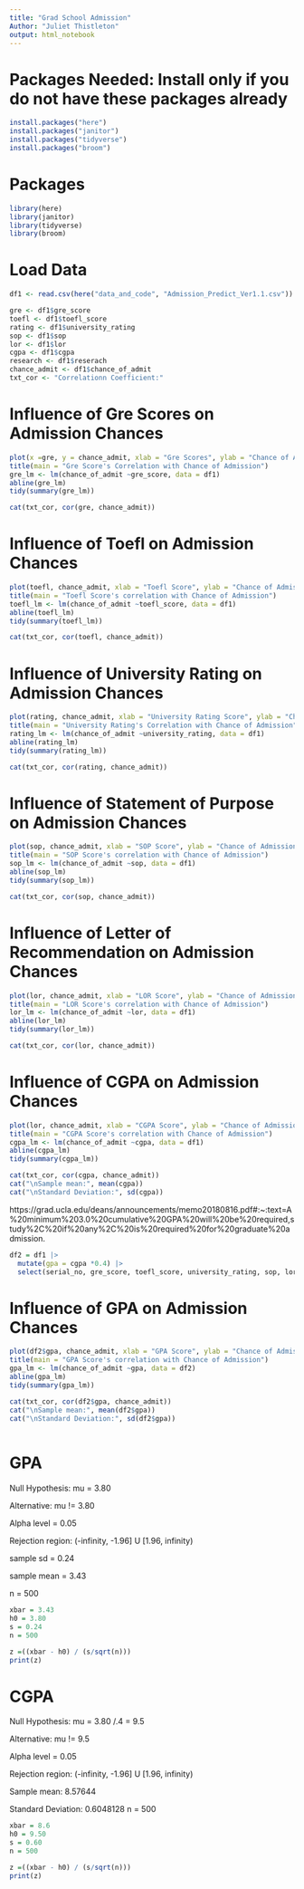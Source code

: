 ```yaml
---
title: "Grad School Admission"
Author: "Juliet Thistleton"
output: html_notebook
---
```


# Packages Needed: Install only if you do not have these packages already

```r
install.packages("here")
install.packages("janitor")
install.packages("tidyverse")
install.packages("broom")
```

# Packages
```r
library(here)
library(janitor)
library(tidyverse)
library(broom)
```

# Load Data 

```r
df1 <- read.csv(here("data_and_code", "Admission_Predict_Ver1.1.csv")) |> clean_names()
```

```r
gre <- df1$gre_score
toefl <- df1$toefl_score
rating <- df1$university_rating
sop <- df1$sop
lor <- df1$lor
cgpa <- df1$cgpa
research <- df1$reserach
chance_admit <- df1$chance_of_admit
txt_cor <- "Correlationn Coefficient:"

```


# Influence of Gre Scores on Admission Chances
```r
plot(x =gre, y = chance_admit, xlab = "Gre Scores", ylab = "Chance of Admission") 
title(main = "Gre Score's Correlation with Chance of Admission")
gre_lm <- lm(chance_of_admit ~gre_score, data = df1)
abline(gre_lm)
tidy(summary(gre_lm))

cat(txt_cor, cor(gre, chance_admit))

```


# Influence of Toefl on Admission Chances

```r
plot(toefl, chance_admit, xlab = "Toefl Score", ylab = "Chance of Admission") 
title(main = "Toefl Score's correlation with Chance of Admission")
toefl_lm <- lm(chance_of_admit ~toefl_score, data = df1)
abline(toefl_lm)
tidy(summary(toefl_lm))

cat(txt_cor, cor(toefl, chance_admit))

```

# Influence of University Rating on Admission Chances
```r
plot(rating, chance_admit, xlab = "University Rating Score", ylab = "Chance of Admission") 
title(main = "University Rating's Correlation with Chance of Admission")
rating_lm <- lm(chance_of_admit ~university_rating, data = df1)
abline(rating_lm)
tidy(summary(rating_lm))

cat(txt_cor, cor(rating, chance_admit))

```

# Influence of Statement of Purpose on Admission Chances
```r
plot(sop, chance_admit, xlab = "SOP Score", ylab = "Chance of Admission") 
title(main = "SOP Score's correlation with Chance of Admission")
sop_lm <- lm(chance_of_admit ~sop, data = df1)
abline(sop_lm)
tidy(summary(sop_lm))

cat(txt_cor, cor(sop, chance_admit))

```

# Influence of Letter of Recommendation on Admission Chances
```r
plot(lor, chance_admit, xlab = "LOR Score", ylab = "Chance of Admission") 
title(main = "LOR Score's correlation with Chance of Admission")
lor_lm <- lm(chance_of_admit ~lor, data = df1)
abline(lor_lm)
tidy(summary(lor_lm))

cat(txt_cor, cor(lor, chance_admit))

```

# Influence of CGPA on Admission Chances
```r
plot(lor, chance_admit, xlab = "CGPA Score", ylab = "Chance of Admission") 
title(main = "CGPA Score's correlation with Chance of Admission")
cgpa_lm <- lm(chance_of_admit ~cgpa, data = df1)
abline(cgpa_lm)
tidy(summary(cgpa_lm))

cat(txt_cor, cor(cgpa, chance_admit))
cat("\nSample mean:", mean(cgpa))
cat("\nStandard Deviation:", sd(cgpa))
```
https://grad.ucla.edu/deans/announcements/memo20180816.pdf#:~:text=A%20minimum%203.0%20cumulative%20GPA%20will%20be%20required,study%2C%20if%20any%2C%20is%20required%20for%20graduate%20admission.

```r
df2 = df1 |>
  mutate(gpa = cgpa *0.4) |>
  select(serial_no, gre_score, toefl_score, university_rating, sop, lor, cgpa, gpa, research, chance_of_admit)
```

# Influence of GPA on Admission Chances
```r
plot(df2$gpa, chance_admit, xlab = "GPA Score", ylab = "Chance of Admission") 
title(main = "GPA Score's correlation with Chance of Admission")
gpa_lm <- lm(chance_of_admit ~gpa, data = df2)
abline(gpa_lm)
tidy(summary(gpa_lm))

cat(txt_cor, cor(df2$gpa, chance_admit)) 
cat("\nSample mean:", mean(df2$gpa))
cat("\nStandard Deviation:", sd(df2$gpa))
    
```
# GPA 

Null Hypothesis: mu = 3.80

Alternative: mu != 3.80

Alpha level = 0.05

Rejection region: (-infinity, -1.96] U [1.96, infinity)

sample sd = 0.24

sample mean = 3.43

n = 500
```r
xbar = 3.43
h0 = 3.80
s = 0.24
n = 500

z =((xbar - h0) / (s/sqrt(n)))
print(z)
```

# CGPA


Null Hypothesis: mu = 3.80 /.4 = 9.5

Alternative: mu != 9.5

Alpha level = 0.05

Rejection region: (-infinity, -1.96] U [1.96, infinity)

Sample mean: 8.57644

Standard Deviation: 0.6048128
n = 500
```r
xbar = 8.6
h0 = 9.50
s = 0.60
n = 500

z =((xbar - h0) / (s/sqrt(n)))
print(z)
```


